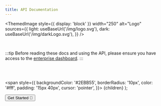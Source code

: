 ```yaml
---
title: API Documentation
---
```




<ThemedImage
  style={{ display: 'block' }}
  width="250"
  alt="Logo"
  sources={{
    light: useBaseUrl('/img/logo.svg'),
    dark: useBaseUrl('/img/darkLogo.svg'),
  }}
/>

<Tagline/>

<br/>

:::tip
Before reading these docs and using the API, please ensure you have access to the [enterprise dashboard](https://dashboard.usedropper.com).
:::

<br/>
<br/>

  <span
    style={{
      backgroundColor: '#2EBB55',
      borderRadius: '10px',
      color: '#fff',
      padding: '15px 40px',
      cursor: 'pointer',
    }}>
    {children}
  </span>
);

<a href="/docs/intro"><Button>Get Started 🚀</Button></a>